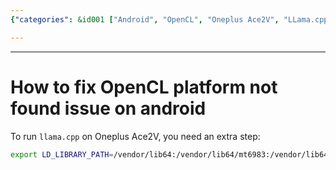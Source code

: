```yaml
---
{"categories": &id001 ["Android", "OpenCL", "Oneplus Ace2V", "LLama.cpp", "LD_LIBRARY_PATH", "Environment Variables", "Solution"], "category": "Software Troubleshooting", "date": "2023-12-09 12:09:24", "description": "This article provides a solution to the OpenCL platform not found issue on Android when running llama.cpp on Oneplus Ace2V by instructing users to set the LD_LIBRARY_PATH environment variable.", "tags": *id001, "title": "How to fix OpenCL platform not found issue on android"}

---
```


------

# How to fix OpenCL platform not found issue on android

To run `llama.cpp` on Oneplus Ace2V, you need an extra step:

```bash
export LD_LIBRARY_PATH=/vendor/lib64:/vendor/lib64/mt6983:/vendor/lib64/egl/mt6983
```

